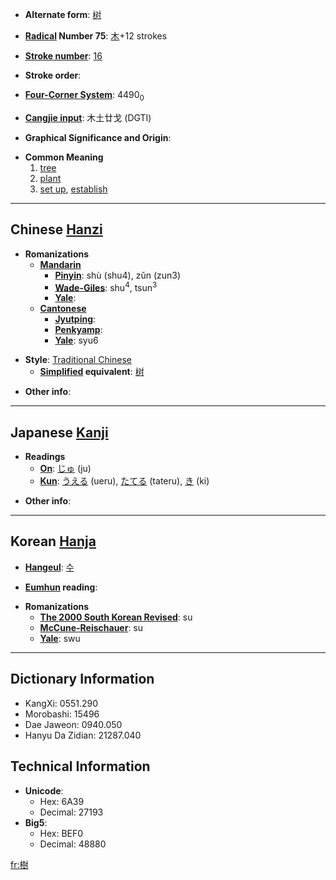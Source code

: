 * '''Alternate form''': [[树]]

* '''[[Wiktionary:Chinese radical index| Radical]] Number 75''': [[Wiktionary:Chinese radical index 木|木]]+12 strokes

* '''[[Wiktionary:Chinese total strokes index|Stroke number]]''': [[Wiktionary:Chinese total strokes index 16|16]]

* '''Stroke order''': 

* '''[[Wiktionary:Chinese four corner index|Four-Corner System]]''': 4490<sub>0</sub>

* '''[[Wiktionary:Chinese Cangjie index|Cangjie input]]''': 木土廿戈 (DGTI)

* '''Graphical Significance and Origin''': 

* '''Common Meaning'''
*#[[tree]]
*# [[plant]]
*# [[set up]], [[establish]]

----

== Chinese [[Hanzi]] ==

* '''Romanizations'''
** '''[[Mandarin]]'''
*** '''[[Pinyin]]''': shù (shu4), zǔn (zun3)
*** '''[[Wade-Giles]]''': shu<sup>4</sup>, tsun<sup>3</sup>
*** '''[[Yale]]''': 
** '''[[Cantonese]]'''
*** '''[[Jyutping]]''':
*** '''[[Penkyamp]]''': 
*** '''[[Yale]]''': syu6

* '''Style''': [[Traditional Chinese]] 
** '''[[Simplified Chinese|Simplified]] equivalent''': [[树]]

* '''Other info''': 

----

== Japanese [[Kanji]] ==

* '''Readings'''
** '''[[On]]''': [[じゅ]] (ju)
** '''[[Kun]]''': [[うえる]] (ueru), [[たてる]] (tateru), [[き]] (ki)

* '''Other info''':  

----

== Korean [[Hanja]] ==

* '''[[Hangeul]]''': [[수]]

* '''[[Eumhun]] reading''': 

* '''Romanizations'''
** '''[[The 2000 South Korean Revised Romanization|The 2000 South Korean Revised]]''': su
** '''[[McCune-Reischauer]]''': su
** '''[[Yale]]''': swu

----

== Dictionary Information ==

* KangXi: 0551.290
* Morobashi: 15496
* Dae Jaweon: 0940.050
* Hanyu Da Zidian: 21287.040

== Technical Information ==

* '''Unicode''':
** Hex: 6A39
** Decimal: 27193
* '''Big5''':
** Hex: BEF0
** Decimal: 48880

[[fr:樹]]